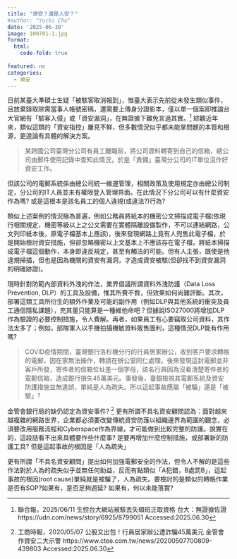 ```yaml
---
title: "資安？還是人安？"
#author: "Yuchi Chu"
date: '2025-06-30'
image: 100701-1.jpg
format: 
  html:
    code-fold: true
   
featured: no
categories:
  - 資安
---
```


日前某臺大準碩士生疑「被駭客取消報到」，惟臺大表示先前從未發生類似事件，且放棄錄取除需當事人帳號密碼，還需要上傳身分證影本，僅以單一個案即推論台大官網有「駭客入侵」或「資安漏洞」，在無證據下難免言過其實。[^1] 綜觀近年來，類似這類的「資安指控」屢見不鮮，但多數情況似乎都未能掌問題的本質和根源，更遑論有具體的解決方案。

[^1]: 聯合報，2025/06/11 生控台大網站被駭丟失碩班正取資格 台大：無證據佐證 https://udn.com/news/story/6925/8799051 Accessed:2025.06.30

> 某跨國公司臺灣分公司有員工離職前，將公司資料轉寄到自己的信箱，總公司由郵件使用記錄中查知此情況，於是「責備」臺灣分公司的IT單位沒作好資安工作。

但該公司的電郵系統係由總公司統一維運管理，相關政策及使用規定亦由總公司制定，分公司的IT人員並未有權限登入管理界面。在此情況下分公司可以有什麼資安作為嗎? 或是這根本是該名員工的個人違規(或違法?)行為?

類似上述案例的情況極為普遍，例如公務員將紙本的機密公文掃描成電子檔(依現行相關規定，機密等級以上之公文需要在實體隔離設備製作，不可以連結網路，公文列印紙本後，原電子檔基本上應該)，後來發現網路上竟有人兜售此電子檔，於是開始檢討資安措施，但卻忽略機密以上文基本上不應該存在電子檔，將紙本掃描成電子檔這個動作，本身即違反規定，甚至有觸法的可能。但有人主張，既使是他違規掃描，但也是因為機關的資安有漏洞，才造成資安被駭(但卻找不到資安漏洞的明確跡證)。

現時針對防範內部資料外洩的作法，業界倡議所謂資料外洩防護（Data Loss Prevention, DLP）的工具及設備，惟其所費不貲，但效果如何尚難評斷。其次，部署這類工具所衍生的額外作業及可能的副作用（例如DLP與其他系統的衝突及員工通信隱私課題），充其量只能算是一種維他命吧？但據說ISO27000將增加DLP作為驗證的必要控制措施，令人費解。再者，如果員工有心要竊取公司資料，其作法太多了；例如，部隊軍人以手機拍攝機敏資料販售圖利，這種情況DLP能有作用嗎?

> COVID疫情期間，臺灣銀行洛杉機分行的行員居家辦公，收到客戶要求轉帳的電郵，因在家無法操作，轉請在辦公室同仁處理。後來發現這封電郵並非客戶所發，寄件者的信箱位址差一個字母，該名行員因為沒看清楚寄件者的電郵信箱，造成銀行損失45萬美元。事發後，臺銀檢視其電郵系統及資安防護措施並無違誤，單純是人為疏失。所以這起事故應屬「被騙」還是「被駭」?

金管會銀行局的缺仍認定為資安事件? [^2] 更有所謂不具名資安顧問認為：面對越來越複雜的網路世界，企業都必須要改變傳統資安防䕶以組織邊界為範圍的觀念，必須要改用服務流程和Cyberspace作為界線，才可能做到比較完整的防護。說實在的，這段話看不出來具體要作些什麼事? 是要再增加什麼控制措施，或部署新的防護工具? 但是這起事故的根因是「人為疏失」

[^2]: 工商時報，2020/05/07 公股又出包！行員居家辦公遭詐騙45萬美元 金管會作資安二大示警 https://www.ctee.com.tw/news/20200507700809-439803 Accessed:2025.06.30

更有所謂「不具名資安顧問」提出如何加強電郵安全的作法，但令人不解的是這些作法對於人為的疏失似乎並無任何助益，反而有點類似「A犯錯，B處罰B」，這起事故的根因(root cause)單純就是被騙了，人為疏失。要檢討的是類似的轉帳作業是否有SOP?如果有，是否足夠週延? 如果有，何以未能落實?
